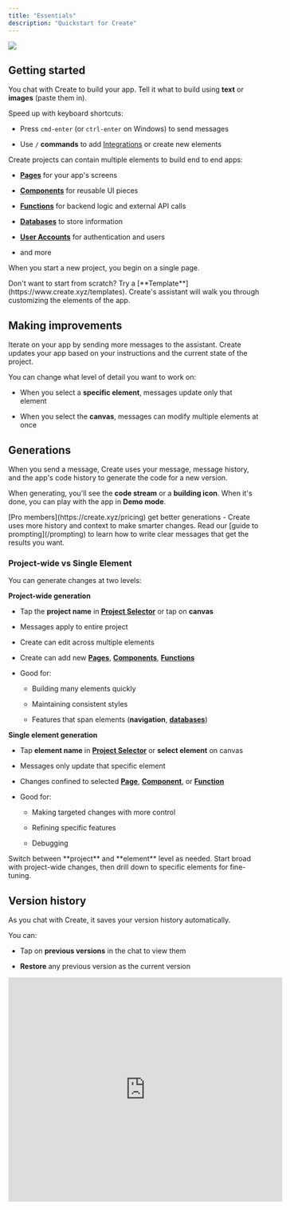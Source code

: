 ```yaml
---
title: "Essentials"
description: "Quickstart for Create"
---
```


<Frame caption="Create builder interface showing the main canvas, chat, and key controls">
  <img src="/images/builder.png" />
</Frame>

## Getting started

You chat with Create to build your app. Tell it what to build using **text** or **images** (paste them in).

Speed up with keyboard shortcuts:

* Press `cmd-enter` (or `ctrl-enter` on Windows) to send messages

* Use `/` **commands** to add [Integrations](/builder/integrations) or create new elements

Create projects can contain multiple elements to build end to end apps:

* [**Pages**](/builder/pages) for your app's screens

* [**Components**](/builder/components) for reusable UI pieces

* [**Functions**](/builder/functions) for backend logic and external API calls

* [**Databases**](/builder/databases) to store information

* [**User Accounts**](/builder/user-accounts) for authentication and users

* and more

When you start a new project, you begin on a single page.

<Tip>
  Don't want to start from scratch? Try a [**Template**](https://www.create.xyz/templates). Create's assistant will walk you through customizing the elements of the app.
</Tip>

## Making improvements

Iterate on your app by sending more messages to the assistant. Create updates your app based on your instructions and the current state of the project.

You can change what level of detail you want to work on:

* When you select a **specific element**, messages update only that element

* When you select the **canvas**, messages can modify multiple elements at once

## Generations

When you send a message, Create uses your message, message history, and the app's code history to generate the code for a new version.

When generating, you'll see the **code stream** or a **building icon**. When it's done, you can play with the app in **Demo mode**.

<Tip>
  [Pro members](https://create.xyz/pricing) get better generations - Create uses more history and context to make smarter changes.
</Tip>

<Tip>
  Read our [guide to prompting](/prompting) to learn how to write clear messages that get the results you want.
</Tip>

### Project-wide vs Single Element

You can generate changes at two levels:

**Project-wide generation**

* Tap the **project name** in [**Project Selector**](/builder/controls#project-selector) or tap on **canvas**

* Messages apply to entire project

* Create can edit across multiple elements

* Create can add new [**Pages**](/builder/pages), [**Components**](/builder/components), [**Functions**](/builder/functions)

* Good for:

  * Building many elements quickly

  * Maintaining consistent styles

  * Features that span elements (**navigation**, [**databases**](/builder/databases))

**Single element generation**

* Tap **element name** in [**Project Selector**](/builder/controls#project-selector) or **select element** on canvas

* Messages only update that specific element

* Changes confined to selected [**Page**](/builder/pages), [**Component**](/builder/components), or [**Function**](/builder/functions)

* Good for:

  * Making targeted changes with more control

  * Refining specific features

  * Debugging

<Tip>
  Switch between **project** and **element** level as needed. Start broad with project-wide changes, then drill down to specific elements for fine-tuning.
</Tip>

## Version history

As you chat with Create, it saves your version history automatically.

You can:

* Tap on **previous versions** in the chat to view them

* **Restore** any previous version as the current version

<iframe src="https://twitframe.com/show?url=https://twitter.com/create_xyz/status/1856833675004092513" width="550" height="450" frameborder="0" allowfullscreen />

## Demo vs. Select vs. Code

You can quickly switch between different modes to work on your app. Learn more about [controls](/builder/controls):

* **Demo mode**: Try out your app's functionality

* **Select mode**: Tap elements to make specific updates, create [components](/builder/components), or add links

* **Code mode**: View and edit the underlying code

<iframe src="https://twitframe.com/show?url=https://twitter.com/create_xyz/status/1867019281990553820" width="550" height="450" frameborder="0" allowfullscreen />

## Creating new Elements

Add new elements to your project through:

* Tapping the [**Logo Menu**](/builder/controls#logo-menu) in the top left. From here make new [Pages](/builder/pages), [Components](/builder/components), [Functions](/builder/functions).

* `/` **commands** in the chat. See our guide on [integrations](/builder/integrations)

## Canvas vs. Focused View

Toggle between two workspace views using the collapse icon:

* **Canvas**: See multiple elements at once laid out on an infinite canvas

* **Focused**: See a single element at a time. Focused mode can help to test updates that impact scroll.

## Go Live

When you're ready to launch your app, tap the **Publish** button in the top right. Learn more about [Publishing](/publish-and-share/publish).